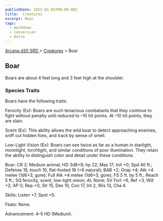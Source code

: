 ```yaml
---
publishDate: 2023-01-02T00:00:00Z
title:  Creatures
excerpt: Boar
tags:
  - markdown
  - conversion
  - Astro
---
```


[ Arcana d20 SRD ](/#arcanaD20) > [ Creatures](arcana-d20-srd-creatures-index) > Boar

##  Boar

Boars are about 4 feet long and 3 feet high at the shoulder.

###  Species Traits

Boars have the following traits:

Ferocity (Ex): Boars are such tenacious combatants that they continue to fight
without penalty until reduced to –10 hit points. At –10 hit points, they are
slain.

Scent (Ex): This ability allows the wild boar to detect approaching enemies,
sniff out hidden foes, and track by sense of smell.

Low-Light Vision (Ex): Boars can see twice as far as a human in starlight,
moonlight, torchlight, and similar conditions of poor illumination. They
retain the ability to distinguish color and detail under these conditions.

Boar: CR 2; Medium animal; HD 3d8+9; hp 22; Mas 17; Init +0; Spd 40 ft.;
Defense 16, touch 10, flat-footed 16 (+6 natural); BAB +2; Grap +4; Atk +4
melee (1d6+3, gore); Full Atk +4 melee (1d6+3, gore); FS 5 ft. by 5 ft.; Reach
5 ft.; SQ ferocity, scent, low-light vision; AL None; SV Fort +6, Ref +3, Will
+2; AP 0; Rep +0; Str 15, Dex 10, Con 17, Int 2, Wis 13, Cha 4.

Skills: Listen +7, Spot +5.

Feats: None.

Advancement: 4–5 HD (Medium).

